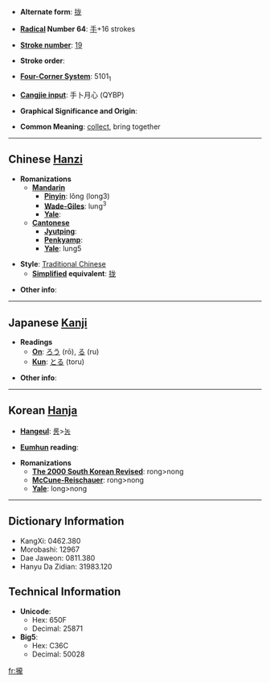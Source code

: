 * '''Alternate form''': [[拢]]

* '''[[Wiktionary:Chinese radical index| Radical]] Number 64''': [[Wiktionary:Chinese radical index 手|手]]+16 strokes

* '''[[Wiktionary:Chinese total strokes index|Stroke number]]''': [[Wiktionary:Chinese total strokes index 19|19]]

* '''Stroke order''': 

* '''[[Wiktionary:Chinese four corner index|Four-Corner System]]''': 5101<sub>1</sub>

* '''[[Wiktionary:Chinese Cangjie index|Cangjie input]]''': 手卜月心 (QYBP)

* '''Graphical Significance and Origin''': 

* '''Common Meaning''': [[collect]], bring together

----

== Chinese [[Hanzi]] ==

* '''Romanizations'''
** '''[[Mandarin]]'''
*** '''[[Pinyin]]''': lǒng (long3)
*** '''[[Wade-Giles]]''': lung<sup>3</sup>
*** '''[[Yale]]''': 
** '''[[Cantonese]]'''
*** '''[[Jyutping]]''':
*** '''[[Penkyamp]]''': 
*** '''[[Yale]]''': lung5

* '''Style''': [[Traditional Chinese]] 
** '''[[Simplified Chinese|Simplified]] equivalent''': [[拢]]

* '''Other info''': 

----

== Japanese [[Kanji]] ==

* '''Readings'''
** '''[[On]]''': [[ろう]] (rō), [[る]] (ru)
** '''[[Kun]]''': [[とる]] (toru)

* '''Other info''':  

----

== Korean [[Hanja]] ==

* '''[[Hangeul]]''': [[롱]]>[[농]]

* '''[[Eumhun]] reading''': 

* '''Romanizations'''
** '''[[The 2000 South Korean Revised Romanization|The 2000 South Korean Revised]]''': rong>nong
** '''[[McCune-Reischauer]]''': rong>nong
** '''[[Yale]]''': long>nong

----

== Dictionary Information ==

* KangXi: 0462.380
* Morobashi: 12967
* Dae Jaweon: 0811.380
* Hanyu Da Zidian: 31983.120

== Technical Information ==

* '''Unicode''':
** Hex: 650F
** Decimal: 25871
* '''Big5''':
** Hex: C36C
** Decimal: 50028

[[fr:攏]]